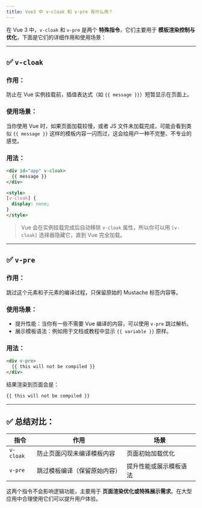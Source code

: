 ```yaml
---
title: Vue3 中 v-cloak 和 v-pre 有什么用？
---
```


在 Vue 3 中，`v-cloak` 和 `v-pre` 是两个 **特殊指令**，它们主要用于 **模板渲染控制与优化**，下面是它们的详细作用和使用场景：

---

## ✅ `v-cloak`

### **作用：**

防止在 Vue 实例挂载前，插值表达式（如 `{{ message }}`）短暂显示在页面上。

### **使用场景：**

当你使用 Vue 时，如果页面加载较慢，或者 JS 文件未加载完成，可能会看到类似 `{{ message }}` 这样的模板内容一闪而过，这会给用户一种不完整、不专业的感觉。

### **用法：**

```html
<div id="app" v-cloak>
  {{ message }}
</div>

<style>
[v-cloak] {
  display: none;
}
</style>
```

> Vue 会在实例挂载完成后自动移除 `v-cloak` 属性，所以你可以用 `[v-cloak]` 选择器隐藏它，直到 Vue 完全加载。

---

## ✅ `v-pre`

### **作用：**

跳过这个元素和子元素的编译过程，只保留原始的 Mustache 标签内容等。

### **使用场景：**

* 提升性能：当你有一些不需要 Vue 编译的内容，可以使用 `v-pre` 跳过解析。
* 展示模板语法：例如用于文档或教程中显示 `{{ variable }}` 原样。

### **用法：**

```html
<div v-pre>
  {{ this will not be compiled }}
</div>
```

结果渲染到页面会是：

```html
{{ this will not be compiled }}
```

---

## ✅ 总结对比：

| 指令        | 作用             | 场景          |
| --------- | -------------- | ----------- |
| `v-cloak` | 防止页面闪现未编译模板内容  | 页面初始加载优化    |
| `v-pre`   | 跳过模板编译（保留原始内容） | 提升性能或展示模板语法 |

这两个指令不会影响逻辑功能，主要用于 **页面渲染优化或特殊展示需求**。在大型应用中合理使用它们可以提升用户体验。

